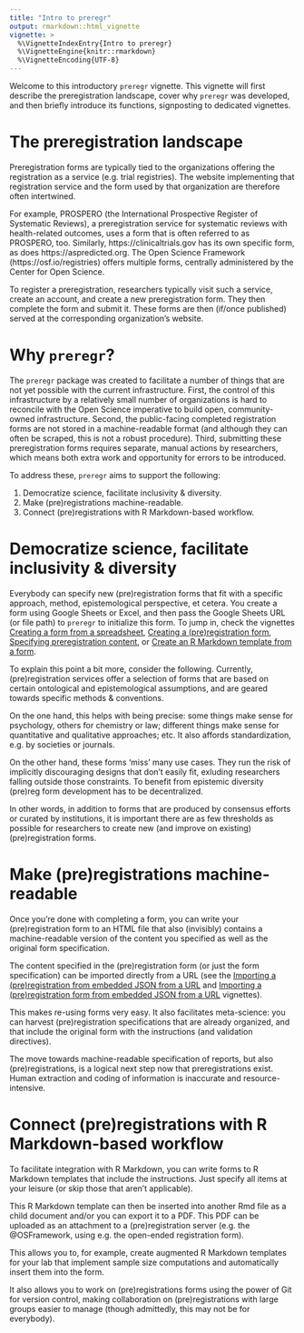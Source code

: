---
title: "Intro to preregr"
output: rmarkdown::html_vignette
vignette: >
  %\VignetteIndexEntry{Intro to preregr}
  %\VignetteEngine{knitr::rmarkdown}
  %\VignetteEncoding{UTF-8}
---

Welcome to this introductory `preregr` vignette. This vignette will first describe the preregistration landscape, cover why `preregr` was developed, and then briefly introduce its functions, signposting to dedicated vignettes.

# The preregistration landscape

Preregistration forms are typically tied to the organizations offering the registration as a service (e.g. trial registries). The website implementing that registration service and the form used by that organization are therefore often intertwined.

For example, PROSPERO (the International Prospective Register of Systematic Reviews), a preregistration service for systematic reviews with health-related outcomes, uses a form that is often referred to as PROSPERO, too. Similarly, https://clinicaltrials.gov has its own specific form, as does https://aspredicted.org. The Open Science Framework (https://osf.io/registries) offers multiple forms, centrally administered by the Center for Open Science.

To register a preregistration, researchers typically visit such a service, create an account, and create a new preregistration form. They then complete the form and submit it. These forms are then (if/once published) served at the corresponding organization's website.

# Why `preregr`?

The `preregr` package was created to facilitate a number of things that are not yet possible with the current infrastructure. First, the control of this infrastructure by a relatively small number of organizations is hard to reconcile with the Open Science imperative to build open, community-owned infrastructure. Second, the public-facing completed registration forms are not stored in a machine-readable format (and although they can often be scraped, this is not a robust procedure). Third, submitting these preregistration forms requires separate, manual actions by researchers, which means both extra work and opportunity for errors to be introduced.

To address these, `preregr` aims to support the following:

1. Democratize science, facilitate inclusivity & diversity.
2. Make (pre)registrations machine-readable.
3. Connect (pre)registrations with R Markdown-based workflow.

# Democratize science, facilitate inclusivity & diversity

Everybody can specify new (pre)registration forms that fit with a specific approach, method, epistemological perspective, et cetera. You create a form using Google Sheets or Excel, and then pass the Google Sheets URL (or file path) to `preregr` to initialize this form. To jump in, check the vignettes [Creating a form from a spreadsheet](creating_form_from_spreadsheet.html), [Creating a (pre)registration form](creating_prereg_form.html), [Specifying preregistration content](specifying_prereg_content.html), or [Create an R Markdown template from a form](rmd_template_from_form.html).

To explain this point a bit more, consider the following. Currently, (pre)registration services offer a selection of forms that are based on certain ontological and epistemological assumptions, and are geared towards specific methods & conventions.

On the one hand, this helps with being precise: some things make sense for psychology, others for chemistry or law; different things make sense for quantitative and qualitative approaches; etc. It also affords standardization, e.g. by societies or journals.

On the other hand, these forms 'miss' many use cases. They run the risk of implicitly discouraging designs that don't easily fit, exluding researchers falling outside those constraints. To benefit from epistemic diversity (pre)reg form development has to be decentralized.

In other words, in addition to forms that are produced by consensus efforts or curated by institutions, it is important there are as few thresholds as possible for researchers to create new (and improve on existing) (pre)registration forms.

# Make (pre)registrations machine-readable

Once you're done with completing a form, you can write your (pre)registration form to an HTML file that also (invisibly) contains a machine-readable version of the content you specified as well as the original form specification.

The content specified in the (pre)registration form (or just the form specification) can be imported directly from a URL (see the [Importing a (pre)registration from embedded JSON from a URL](importing_pregistration_from_url.html) and [Importing a (pre)registration form from embedded JSON from a URL](importing_form_from_url.html) vignettes).

This makes re-using forms very easy. It also facilitates meta-science: you can harvest (pre)registration specifications that are already organized, and that include the original form with the instructions (and validation directives).

The move towards machine-readable specification of reports, but also (pre)registrations, is a logical next step now that preregistrations exist. Human extraction and coding of information is inaccurate and resource-intensive.

# Connect (pre)registrations with R Markdown-based workflow

To facilitate integration with R Markdown, you can write forms to R Markdown templates that include the instructions. Just specify all items at your leisure (or skip those that aren't applicable).

This R Markdown template can then be inserted into another Rmd file as a child document and/or you can export it to a PDF. This PDF can be uploaded as an attachment to a (pre)registration server (e.g. the @OSFramework, using e.g. the open-ended registration form).

This allows you to, for example, create augmented R Markdown templates for your lab that implement sample size computations and automatically insert them into the form.

It also allows you to work on (pre)registrations forms using the power of Git for version control, making collaboration on (pre)registrations with large groups easier to manage (though admittedly, this may not be for everybody).

